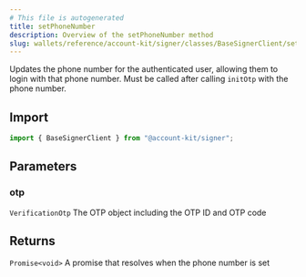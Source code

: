 ```yaml
---
# This file is autogenerated
title: setPhoneNumber
description: Overview of the setPhoneNumber method
slug: wallets/reference/account-kit/signer/classes/BaseSignerClient/setPhoneNumber
---
```


Updates the phone number for the authenticated user, allowing them to login with that
phone number. Must be called after calling `initOtp` with the phone number.

## Import

```ts
import { BaseSignerClient } from "@account-kit/signer";
```

## Parameters

### otp

`VerificationOtp`
The OTP object including the OTP ID and OTP code

## Returns

`Promise<void>`
A promise that resolves when the phone number is set
